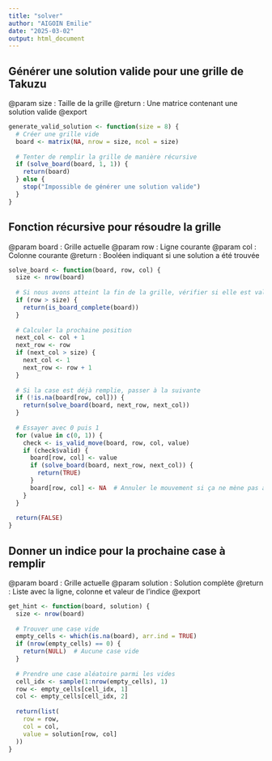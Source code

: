 ```yaml
---
title: "solver"
author: "AIGOIN Emilie"
date: "2025-03-02"
output: html_document
---
```


## Générer une solution valide pour une grille de Takuzu

@param size   :   Taille de la grille
@return       :   Une matrice contenant une solution valide
@export

```r

generate_valid_solution <- function(size = 8) {
  # Créer une grille vide
  board <- matrix(NA, nrow = size, ncol = size)
  
  # Tenter de remplir la grille de manière récursive
  if (solve_board(board, 1, 1)) {
    return(board)
  } else {
    stop("Impossible de générer une solution valide")
  }
}

```


## Fonction récursive pour résoudre la grille
 
@param board   :   Grille actuelle
@param row     :   Ligne courante
@param col     :   Colonne courante
@return       :    Booléen indiquant si une solution a été trouvée

```r

solve_board <- function(board, row, col) {
  size <- nrow(board)
  
  # Si nous avons atteint la fin de la grille, vérifier si elle est valide
  if (row > size) {
    return(is_board_complete(board))
  }
  
  # Calculer la prochaine position
  next_col <- col + 1
  next_row <- row
  if (next_col > size) {
    next_col <- 1
    next_row <- row + 1
  }
  
  # Si la case est déjà remplie, passer à la suivante
  if (!is.na(board[row, col])) {
    return(solve_board(board, next_row, next_col))
  }
  
  # Essayer avec 0 puis 1
  for (value in c(0, 1)) {
    check <- is_valid_move(board, row, col, value)
    if (check$valid) {
      board[row, col] <- value
      if (solve_board(board, next_row, next_col)) {
        return(TRUE)
      }
      board[row, col] <- NA  # Annuler le mouvement si ça ne mène pas à une solution
    }
  }
  
  return(FALSE)
}

```

## Donner un indice pour la prochaine case à remplir

@param board     :   Grille actuelle
@param solution  :   Solution complète
@return          :   Liste avec la ligne, colonne et valeur de l'indice
@export

```r

get_hint <- function(board, solution) {
  size <- nrow(board)
  
  # Trouver une case vide
  empty_cells <- which(is.na(board), arr.ind = TRUE)
  if (nrow(empty_cells) == 0) {
    return(NULL)  # Aucune case vide
  }
  
  # Prendre une case aléatoire parmi les vides
  cell_idx <- sample(1:nrow(empty_cells), 1)
  row <- empty_cells[cell_idx, 1]
  col <- empty_cells[cell_idx, 2]
  
  return(list(
    row = row,
    col = col,
    value = solution[row, col]
  ))
}

```

